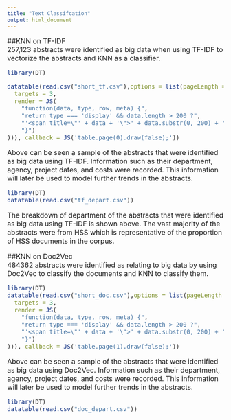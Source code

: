 ```yaml
---
title: "Text Classifcation"
output: html_document
---
```

<font size="3">  

##KNN on TF-IDF  
257,123 abstracts were identified as big data when using TF-IDF to vectorize the abstracts and KNN as a classifier. 
```r
library(DT)

datatable(read.csv("short_tf.csv"),options = list(pageLength = 3, columnDefs = list(list(
  targets = 3,
  render = JS(
    "function(data, type, row, meta) {",
    "return type === 'display' && data.length > 200 ?",
    "'<span title=\"' + data + '\">' + data.substr(0, 200) + '...</span>' : data;",
    "}")
))), callback = JS('table.page(0).draw(false);'))

```
Above can be seen a sample of the abstracts that were identified as big data using TF-IDF. Information such as their department, agency, project dates, and costs were recorded. This information will later be used to model further trends in the abstracts.  
```r
library(DT)
datatable(read.csv("tf_depart.csv"))
```
The breakdown of department of the abstracts that were identified as big data using TF-IDF is shown above. The vast majority of the abstracts were from HSS which is representative of the proportion of HSS documents in the corpus.  

##KNN on Doc2Vec  
484362 abstracts were identified as relating to big data by using Doc2Vec to classify the documents and KNN to classify them. 
```r
library(DT)
datatable(read.csv("short_doc.csv"),options = list(pageLength = 3, columnDefs = list(list(
  targets = 3,
  render = JS(
    "function(data, type, row, meta) {",
    "return type === 'display' && data.length > 200 ?",
    "'<span title=\"' + data + '\">' + data.substr(0, 200) + '...</span>' : data;",
    "}")
))), callback = JS('table.page(1).draw(false);'))

```
Above can be seen a sample of the abstracts that were identified as big data using Doc2Vec. Information such as their department, agency, project dates, and costs were recorded. This information will later be used to model further trends in the abstracts.
```r
library(DT)
datatable(read.csv("doc_depart.csv"))
```

